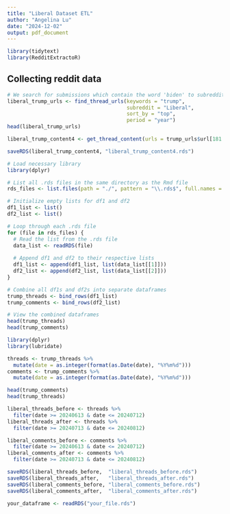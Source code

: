 ```yaml
---
title: "Liberal Dataset ETL"
author: "Angelina Lu"
date: "2024-12-02"
output: pdf_document
---
```


```r
library(tidytext)
library(RedditExtractoR)
```

## Collecting reddit data
```r
# We search for submissions which contain the word 'biden' to subreddit 'liberal'. From the resulting df, we get the URLs pointing to each submission. 
liberal_trump_urls <- find_thread_urls(keywords = "trump",
                                       subreddit = "Liberal",
                                       sort_by = "top",
                                       period = "year")
head(liberal_trump_urls)
```

```r
liberal_trump_content4 <- get_thread_content(urls = trump_urls$url[181:242])
```

```r
saveRDS(liberal_trump_content4, "liberal_trump_content4.rds")
```

```r
# Load necessary library
library(dplyr)

# List all .rds files in the same directory as the Rmd file
rds_files <- list.files(path = "./", pattern = "\\.rds$", full.names = TRUE)

# Initialize empty lists for df1 and df2
df1_list <- list()
df2_list <- list()

# Loop through each .rds file
for (file in rds_files) {
  # Read the list from the .rds file
  data_list <- readRDS(file)
  
  # Append df1 and df2 to their respective lists
  df1_list <- append(df1_list, list(data_list[[1]]))
  df2_list <- append(df2_list, list(data_list[[2]]))
}

# Combine all df1s and df2s into separate dataframes
trump_threads <- bind_rows(df1_list)
trump_comments <- bind_rows(df2_list)

# View the combined dataframes
head(trump_threads)
head(trump_comments)
```


```r
library(dplyr)
library(lubridate)

threads <- trump_threads %>%
  mutate(date = as.integer(format(as.Date(date), "%Y%m%d")))
comments <- trump_comments %>%
  mutate(date = as.integer(format(as.Date(date), "%Y%m%d")))

head(trump_comments)
head(trump_threads)
```

```r
liberal_threads_before <- threads %>%
  filter(date >= 20240613 & date <= 20240712)
liberal_threads_after <- threads %>%
  filter(date >= 20240713 & date <= 20240812)

liberal_comments_before <- comments %>%
  filter(date >= 20240613 & date <= 20240712)
liberal_comments_after <- comments %>%
  filter(date >= 20240713 & date <= 20240812)
```

```r
saveRDS(liberal_threads_before,  "liberal_threads_before.rds")
saveRDS(liberal_threads_after,   "liberal_threads_after.rds")
saveRDS(liberal_comments_before, "liberal_comments_before.rds")
saveRDS(liberal_comments_after,  "liberal_comments_after.rds")
```

```r
your_dataframe <- readRDS("your_file.rds")
```

## 